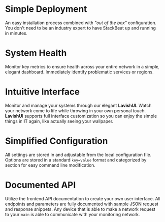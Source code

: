 # Simple Deployment

An easy installation process combined with *"out of the box"* configuration. You don't need to be an industry expert to have StackBeat up and running in minutes.

# System Health

Monitor key metrics to ensure health across your entire network in a simple, elegant dashboard. Immediately identify problematic services or regions.

# Intuitive Interface

Monitor and manage your systems through our elegant **LavishUI**. Watch your network come to life while throwing in your own personal touch. **LavishUI** supports full interface customization so you can enjoy the simple things in IT again, like actually seeing your wallpaper.

# Simplified Configuration

All settings are stored in and adjustable from the local configuration file. Options are stored in a standard `key=value` format and categorized by section for easy command line modification.

# Documented API

Utilize the frontend API documentation to create your own user interface. All endpoints and parameters are fully documented with sample JSON request and response snippets. Any device that is able to make a network request to your `main` is able to communicate with your monitoring network.